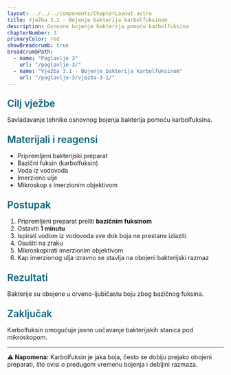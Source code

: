 ```yaml
---
layout: ../../../components/ChapterLayout.astro
title: Vježba 3.1 - Bojenje bakterija karbolfuksinom
description: Osnovno bojenje bakterija pomoću karbolfuksina
chapterNumber: 3
primaryColor: red
showBreadcrumb: true
breadcrumbPath:
  - name: "Poglavlje 3"
    url: "/poglavlje-3/"
  - name: "Vježba 3.1 - Bojenje bakterija karbolfuksinom"
    url: "/poglavlje-3/vjezba-3-1/"
---
```



<h3 style="color: #096279; font-size: 1.4rem; font-weight: 600; margin: 1.5rem 0 1rem 0;">Cilj vježbe</h3>

Savladavanje tehnike osnovnog bojenja bakterija pomoću karbolfuksina.

<h3 style="color: #096279; font-size: 1.4rem; font-weight: 600; margin: 1.5rem 0 1rem 0;">Materijali i reagensi</h3>

- Pripremljeni bakterijski preparat
- Bazični fuksin (karbolfuksin)
- Voda iz vodovoda
- Imerziono ulje
- Mikroskop s imerzionim objektivom

<h3 style="color: #096279; font-size: 1.4rem; font-weight: 600; margin: 1.5rem 0 1rem 0;">Postupak</h3>

1. Pripremljeni preparat preliti **bazičnim fuksinom**
2. Ostaviti **1 minutu**
3. Ispirati vodom iz vodovoda sve dok boja ne prestane izlaziti
4. Osušiti na zraku
5. Mikroskopirati imerzionim objektivom
6. Kap imerzionog ulja izravno se stavlja na obojeni bakterijski razmaz

<h3 style="color: #096279; font-size: 1.4rem; font-weight: 600; margin: 1.5rem 0 1rem 0;">Rezultati</h3>

Bakterije su obojene u crveno-ljubičastu boju zbog bazičnog fuksina.

<h3 style="color: #096279; font-size: 1.4rem; font-weight: 600; margin: 1.5rem 0 1rem 0;">Zaključak</h3>

Karbolfuksin omogućuje jasno uočavanje bakterijskih stanica pod mikroskopom.

---

**⚠️ Napomena:** Karbolfuksin je jaka boja, često se dobiju prejako obojeni preparati, što ovisi o predugom vremenu bojenja i debljini razmaza.